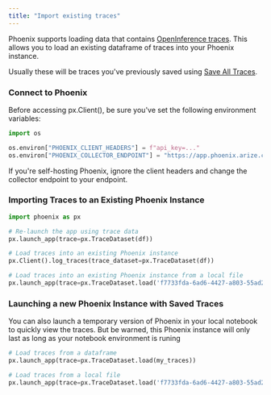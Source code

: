 ```yaml
---
title: "Import existing traces"
---
```


Phoenix supports loading data that contains [OpenInference traces](https://arize.com/docs/phoenix/references/openinference). This allows you to load an existing dataframe of traces into your Phoenix instance.

Usually these will be traces you've previously saved using [Save All Traces](https://arize.com/docs/phoenix/tracing/how-to-tracing/extract-data-from-spans#save-all-traces).

### Connect to Phoenix

Before accessing px.Client(), be sure you've set the following environment variables:

```python
import os

os.environ["PHOENIX_CLIENT_HEADERS"] = f"api_key=..."
os.environ["PHOENIX_COLLECTOR_ENDPOINT"] = "https://app.phoenix.arize.com"
```

If you're self-hosting Phoenix, ignore the client headers and change the collector endpoint to your endpoint.

### Importing Traces to an Existing Phoenix Instance

```python
import phoenix as px

# Re-launch the app using trace data
px.launch_app(trace=px.TraceDataset(df))

# Load traces into an existing Phoenix instance
px.Client().log_traces(trace_dataset=px.TraceDataset(df))

# Load traces into an existing Phoenix instance from a local file
px.launch_app(trace=px.TraceDataset.load('f7733fda-6ad6-4427-a803-55ad2182b662', directory="/my_saved_traces/"))
```

### Launching a new Phoenix Instance with Saved Traces

You can also launch a temporary version of Phoenix in your local notebook to quickly view the traces. But be warned, this Phoenix instance will only last as long as your notebook environment is runing

```python
# Load traces from a dataframe
px.launch_app(trace=px.TraceDataset.load(my_traces))

# Load traces from a local file
px.launch_app(trace=px.TraceDataset.load('f7733fda-6ad6-4427-a803-55ad2182b662', directory="/my_saved_traces/"))
```


